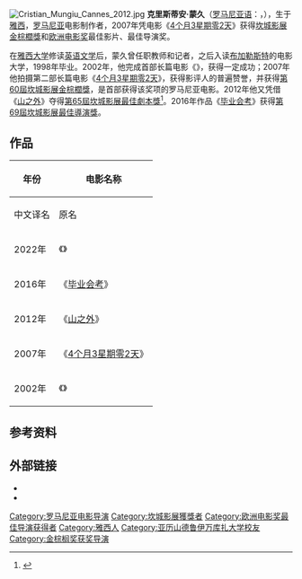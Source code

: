 [[Image:Cristian_Mungiu_Cannes_2012.jpg|thumb]]
{{noteTA
|T=zh-hans:克里斯蒂安·蒙久; zh-hant:克里斯汀·穆基;
|1=zh-hans:克里斯蒂安; zh-hant:克里斯汀;
|2=zh-hans:蒙久; zh-hant:穆基;
|3=zh-hans:4个月3星期零2天;zh-hk:4月3周又2天;zh-tw:4月3週又2天;
|4=zh-hans:戛纳电影节; zh-hant:康城影展;
}}
'''克里斯蒂安·蒙久'''（[[罗马尼亚语|罗马尼亚语]]：'''{{lang|ro|Cristian Mungiu}}'''，{{bd|1968年|4月27日|catIdx=M}}），生于[[雅西|雅西]]，[[罗马尼亚|罗马尼亚]]电影制作者，2007年凭电影《[[4个月3星期零2天|4个月3星期零2天]]》获得[[坎城影展|坎城影展]][[金棕櫚獎|金棕櫚獎]]和[[欧洲电影奖|欧洲电影奖]]最佳影片、最佳导演奖。

在[[雅西大学|雅西大学]]修读[[英语文学|英语文学]]后，蒙久曾任职教师和记者，之后入读[[布加勒斯特|布加勒斯特]]的电影大学，1998年毕业。2002年，他完成首部长篇电影《{{link-en|幸福在西方|Occident (film)}}》，获得一定成功；2007年他拍摄第二部长篇电影《[[4个月3星期零2天|4个月3星期零2天]]》，获得影评人的普遍赞誉，并获得[[第60届戛纳国际电影节|第60屆坎城影展]][[金棕櫚獎|金棕櫚獎]]，是首部获得该奖项的罗马尼亚电影。2012年他又凭借《[[山之外|山之外]]》夺得[[第65屆坎城影展|第65屆坎城影展]][[最佳劇本獎|最佳劇本獎]]<ref>{{cite web |url=http://ent.163.com/12/0528/01/82IAJJ5C00034PEH.html |language= |title=戛纳电影节最佳编剧奖：《山之外》 |publisher=网易 |date=2012-05-28 |accessdate= |archive-date=2019-06-07 |archive-url=https://web.archive.org/web/20190607030935/http://ent.163.com/12/0528/01/82IAJJ5C00034PEH.html |dead-url=no }}</ref>。2016年作品《[[毕业会考|毕业会考]]》获得[[第69屆坎城影展|第69屆坎城影展]][[最佳導演獎|最佳導演獎]]。

==作品==
{|class="wikitable"
!rowspan="2"|年份!!colspan="2"|电影名称
|-
!中文译名!! 原名
|-
|2022年||《{{link-de|核磁共振（電影）|R.M.N.|核磁共振}}》||{{lang|ro|R.M.N}}
|-
|2016年||《[[毕业会考|毕业会考]]》||{{lang|ro|Bacalaureat}}
|-
|2012年||《[[山之外|山之外]]》||{{lang|ro|După dealuri}}
|-
|2007年||《[[4个月3星期零2天|4个月3星期零2天]]》||{{lang|ro|4 luni, 3 săptămâni şi 2 zile'}}
|-
|2002年||《{{link-en|幸福在西方|Occident (film)}}》||{{lang|ro|Occident}}
|}

== 参考资料 ==
<references/>

==外部链接==
* {{imdb name|id=0612816|name=克里斯蒂安·蒙久}}
* {{douban people|1135805|name=克里斯蒂安·蒙久}}

{{Cristian Mungiu}}
{{坎城影展最佳導演獎}}
{{歐洲電影獎最佳導演}}
{{Authority control}}
{{DEFAULTSORT:Mungiu, Cristian}}
[[Category:罗马尼亚电影导演|Category:罗马尼亚电影导演]]
[[Category:坎城影展獲獎者|Category:坎城影展獲獎者]]
[[Category:欧洲电影奖最佳导演获得者|Category:欧洲电影奖最佳导演获得者]]
[[Category:雅西人|Category:雅西人]]
[[Category:亚历山德鲁伊万库扎大学校友|Category:亚历山德鲁伊万库扎大学校友]]
[[Category:金棕榈奖获奖导演|Category:金棕榈奖获奖导演]]